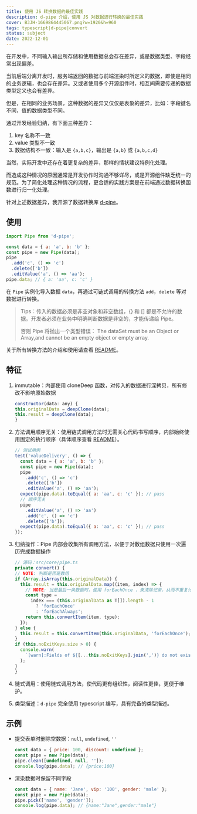 ```yaml
---
title: 使用 JS 转换数据的最佳实践
description: d-pipe 介绍，使用 JS 对数据进行转换的最佳实践
cover: B3JH-1669864445067.png?w=1920&h=960
tags: typescript|d-pipe|convert
status: subject
date: 2022-12-01
---
```


在开发中，不同输入输出所存储和使用数据总会存在差异，或是数据类型、字段经常出现偏差。

当前后端分离开发时，服务端返回的数据与前端渲染时所定义的数据，即使是相同的业务逻辑，也会存在差异。又或者使用多个开源组件时，相互间需要传递的数据类型定义也会有差异。

但是，在相同的业务场景，这种数据的差异又仅仅是表象的差异，比如：字段键名不同，值的数据类型不同。

通过开发经验归纳，有下面三种差异：

1. key 名称不一致
2. value 类型不一致
3. 数据结构不一致：输入是 `{a,b,c}`，输出是 `{a,b}` 或 `{a,b,c,d}`

当然，实际开发中还存在着更复杂的差异，那样的情状建议特例化处理。

而造成这种情况的原因通常是开发协作时沟通不够详尽，或是开源组件缺乏统一的规范。为了简化处理这种情况的流程，更合适的实践方案是在前端通过数据转换函数进行归一化处理。

针对上述数据差异，我开源了数据转换库 [d-pipe](https://github.com/xiamu14/d-pipe)。

## 使用

```js
import Pipe from 'd-pipe';

const data = { a: 'a', b: 'b' };
const pipe = new Pipe(data);
pipe
  .add('c', () => 'c')
  .delete(['b'])
  .editValue('a', () => 'aa');
pipe.data; // { a: 'aa', c: 'c' }
```

在 `Pipe` 实例化导入数据 `data`，再通过可链式调用的转换方法 `add`，`delete` 等对数据进行转换。

> Tips：传入的数据必须是非空对象和非空数组，{} 和 [] 都是不允许的数据。开发者必须在业务中明确判断数据是非空的，才能传递给 Pipe。
>
> 否则 Pipe 将抛出一个类型错误： The dataSet must be an Object or Array,and cannot be an empty object or empty array.

关于所有转换方法的介绍和使用请查看 [README](https://github.com/xiamu14/d-pipe#%E6%96%B9%E6%B3%95)。

## 特征

1. immutable：内部使用 cloneDeep 函数，对传入的数据进行深拷贝，所有修改不影响原始数据
   ```js
   constructor(data: any) {
   this.originalData = deepClone(data);
   this.result = deepClone(data);
   }
   ```
2. 方法调用顺序无关：使用链式调用方法时无需关心代码书写顺序，内部始终使用固定的执行顺序（具体顺序查看 [README](https://github.com/xiamu14/d-pipe#%E6%96%B9%E6%B3%95)）。

   ```js
   // 测试用例
   test('valueDelivery', () => {
     const data = { a: 'a', b: 'b' };
     const pipe = new Pipe(data);
     pipe
       .add('c', () => 'c')
       .delete(['b'])
       .editValue('a', () => 'aa');
     expect(pipe.data).toEqual({ a: 'aa', c: 'c' }); // pass
     // 顺序无关
     pipe
       .editValue('a', () => 'aa')
       .add('c', () => 'c')
       .delete(['b']);
     expect(pipe.data).toEqual({ a: 'aa', c: 'c' }); // pass
   });
   ```

3. 归纳操作：Pipe 内部会收集所有调用方法，以便于对数组数据只使用一次遍历完成数据操作

   ```js
   // 源码：src/core/pipe.ts
   private convert() {
   // NOTE: 判断是否是数组
   if (Array.isArray(this.originalData)) {
     this.result = this.originalData.map((item, index) => {
       // NOTE: 当是最后一条数据时，使用 forEachOnce ，来清除记录，从而不重复计算
       const type =
         index === (this.originalData as T[]).length - 1
           ? 'forEachOnce'
           : 'forEachAlways';
       return this.convertItem(item, type);
     });
   } else {
     this.result = this.convertItem(this.originalData, 'forEachOnce');
   }
   if (this.noExitKeys.size > 0) {
     console.warn(
       `[warn]:Fields of ${[...this.noExitKeys].join(',')} do not exist.`,
     );
   }
   }
   ```

4. 链式调用：使用链式调用方法，使代码更有组织性，阅读性更佳，更便于维护。

5. 类型描述：`d-pipe` 完全使用 typescript 编写，具有完备的类型描述。

## 示例

- 提交表单时删除空数据：`null`, `undefined`, `''`

  ```js
  const data = { price: 100, discount: undefined };
  const pipe = new Pipe(data);
  pipe.clean([undefined, null, '']);
  console.log(pipe.data); // {price:100}
  ```

- 渲染数据时保留不同字段

  ```js
  const data = { name: 'Jane', vip: '100', gender: 'male' };
  const pipe = new Pipe(data);
  pipe.pick(['name', 'gender']);
  console.log(pipe.data); // {name:"Jane",gender:"male"}
  ```
